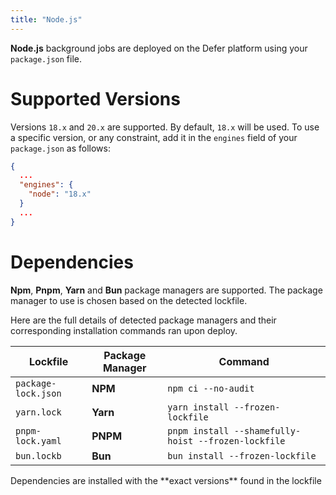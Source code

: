 ```yaml
---
title: "Node.js"
---
```


**Node.js** background jobs are deployed on the Defer platform using your
`package.json` file.

# Supported Versions

Versions `18.x` and `20.x` are supported. By default, `18.x` will be used. To
use a specific version, or any constraint, add it in the `engines` field of your
`package.json` as follows:

```json
{
  ...
  "engines": {
    "node": "18.x"
  }
  ...
}
```

# Dependencies

**Npm**, **Pnpm**, **Yarn** and **Bun** package managers are supported. The
package manager to use is chosen based on the detected lockfile.

Here are the full details of detected package managers and their corresponding
installation commands ran upon deploy.

| Lockfile            | Package Manager | Command                                             |
| ------------------- | --------------- | --------------------------------------------------- |
| `package-lock.json` | **NPM**         | `npm ci --no-audit`                                 |
| `yarn.lock`         | **Yarn**        | `yarn install --frozen-lockfile`                    |
| `pnpm-lock.yaml`    | **PNPM**        | `pnpm install --shamefully-hoist --frozen-lockfile` |
| `bun.lockb`         | **Bun**         | `bun install --frozen-lockfile`                     |

<Info>
  Dependencies are installed with the **exact versions** found in the lockfile
</Info>
